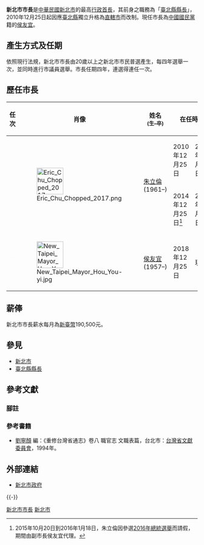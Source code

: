 {{Political Post
| post            = [[市長|市長]]
| body            = [[新北市|新北市]]
| insignia        = New Taipei City seal.svg
| insigniasize    = 120px
| insigniacaption = 新北市市徽
| image           = 侯友宜 Hou You-yi.jpg
| incumbent       = [[侯友宜|侯友宜]]
| incumbentsince  = 2018年12月25日
| inaugural       = [[林達泉|林達泉]]（清治）<br>[[相賀照鄉|相賀照鄉]]（日治）<br>[[連震東|連震東]]（地方自治前）<br>[[梅達夫|梅達夫]]（民選）<br>[[朱立倫|朱立倫]]（直轄市民選）
| appointer       = 公民[[直接選舉|直接選舉]]
| termlength      = 4年，可連任1次
| residence       = [[新北市|新北市]][[板橋區_(台灣)|板橋區]][[文化路_(板橋區)|文化路]]一段24號
| formation       = 1875年（清治，[[臺北府知府|臺北府知府]]）<br> 1920年（日治，[[臺北州知事|臺北州知事]]）<br> 1945年（[[臺北縣|臺北縣]]縣長）<br> 2010年（新北市市長）
| predecessor     = [[臺北縣縣長|臺北縣縣長]]
| website         = [http://www.ntpc.gov.tw/ 新北市政府]
}}

'''新北市市長'''是[[中華民國|中華民國]][[新北市|新北市]]的最高[[政府首脑|行政首長]]，其前身之職務為「[[臺北縣縣長|臺北縣縣長]]」，2010年12月25日起因應[[臺北縣|臺北縣]]獨立升格為[[直轄市_(中華民國)|直轄市]]而改制。現任市長為[[中國國民黨|中國國民黨]]籍的[[侯友宜|侯友宜]]。

== 產生方式及任期 ==
依照現行法規，新北市市長由20歲以上之新北市市民普選產生，每四年選舉一次，並同時進行市議員選舉。市長任期四年，連選得連任一次。
== 歷任市長 ==
{| class="wikitable" style="text-align:center"
|--
! width = "50"|任次
! width = "50"|肖像
! width="50"|姓名<br><small>(生–卒)</small>
! colspan=2 width="50"|在任時間
! width="100"|黨籍
! width = "40"|屆次
! width="250"|備註
|-- bgcolor=#EEEEEE
! rowspan="2" style="background:{{國民黨/後設/顏色}}; color:white;" |1
| rowspan="2" | [[File:Eric_Chu_Chopped_2017.png|70px]]
| rowspan="2" | [[朱立倫|朱立倫]]<br>(1961–)
| 2010年12月25日 || 2014年12月25日
| rowspan="3" | {{KMT}}
|1
|升格直轄市後首位{{KMT}}籍市長
|-bgcolor=#EEEEEE
|2014年12月25日<ref>2015年10月20日到2016年1月18日，朱立倫因參選[[2016年中華民國總統選舉|2016年總統選舉]]而請假，期間由副市長侯友宜代理。</ref>
|2018年12月25日
|2
|升格直轄市後首位以{{KMT}}籍連任成功的市長
|-- bgcolor=#EEEEEE
! style="background:{{國民黨/後設/顏色}}; color:white;" |2
|[[File:New_Taipei_Mayor_Hou_You-yi.jpg|70px]]
|[[侯友宜|侯友宜]]<br>(1957–)</small>
| 2018年12月25日 || 現任 <!--還沒卸任前不應該填上卸任日期-->
|3
|前新北市副市長
|}

==薪俸==
新北市市長薪水每月為[[新臺幣|新臺幣]]190,500元。

== 參見 ==
*[[新北市|新北市]]
*[[臺北縣縣長|臺北縣縣長]]

== 參考文獻 ==
===腳註===
{{Reflist}}

===參考書籍===
* [[劉寧顏|劉寧顏]] 編：《重修台灣省通志》卷八 職官志 文職表篇，台北市：[[台灣省文獻委員會|台灣省文獻委員會]]，1994年。

== 外部連結 ==
* [http://www.ntpc.gov.tw/ 新北市政府] {{Wayback|url=http://www.ntpc.gov.tw/ |date=20120629105032 }}

{{-}}
{{新北市市長}}
{{中華民國各縣市首長列表}}

[[Category:新北市市長|]]
[[Category:中華民國一級行政區首長|新北市]]